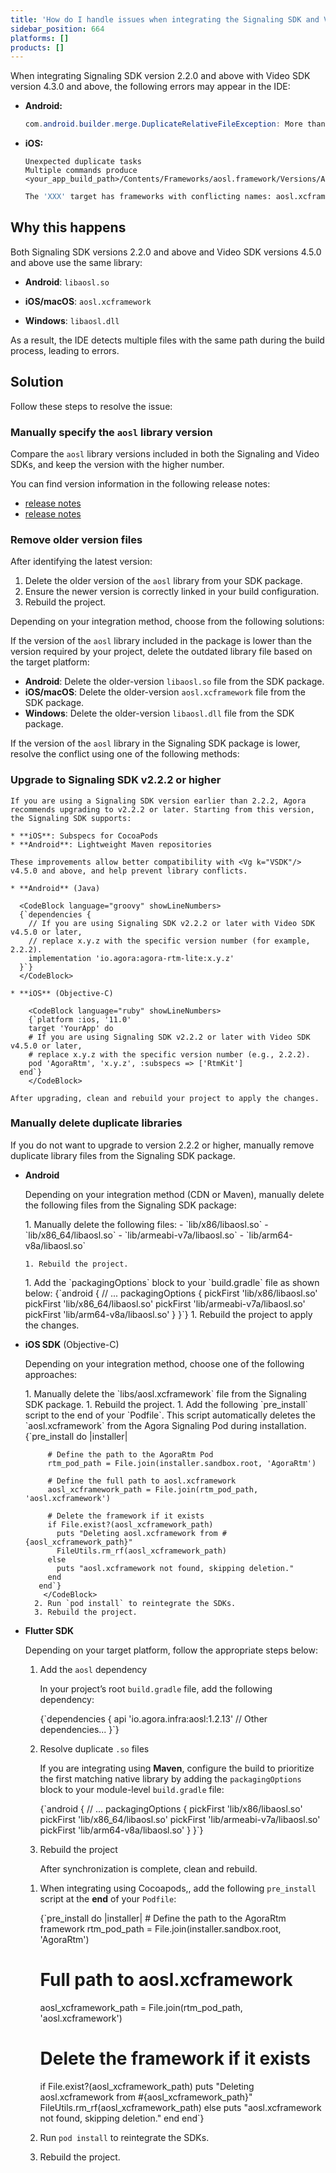 ```yaml
---
title: 'How do I handle issues when integrating the Signaling SDK and Video SDK simultaneously?'
sidebar_position: 664
platforms: []
products: []
---
```




When integrating Signaling SDK version 2.2.0 and above with Video SDK version 4.3.0 and above, the following errors may appear in the IDE:

- **Android:**
    ```java
    com.android.builder.merge.DuplicateRelativeFileException: More than one file was found with OS independent path 'lib/x86/libaosl.so'
    ```

- **iOS:**

    ```objc
    Unexpected duplicate tasks
    Multiple commands produce <your_app_build_path>/Contents/Frameworks/aosl.framework/Versions/A'
    ```

    ```bash
    The 'XXX' target has frameworks with conflicting names: aosl.xcframework.
    ```

## Why this happens

Both Signaling SDK versions 2.2.0 and above and Video SDK versions 4.5.0 and above use the same library:

  - **Android**: `libaosl.so`

  - **iOS/macOS**: `aosl.xcframework`

  - **Windows**: `libaosl.dll`

As a result, the IDE detects multiple files with the same path during the build process, leading to errors.

## Solution

Follow these steps to resolve the issue:

### Manually specify the `aosl` library version

Compare the `aosl` library versions included in both the Signaling and Video SDKs, and keep the version with the higher number.

You can find version information in the following release notes:

* [<Vg k="VSDK"/> release notes](/realtime-communication/overview/release-notes)
* [<Vg k="SIG"/> release notes](/signaling/overview/release-notes)

### Remove older version files

After identifying the latest version:

1. Delete the older version of the `aosl` library from your SDK package.
2. Ensure the newer version is correctly linked in your build configuration.
3. Rebuild the project.

Depending on your integration method, choose from the following solutions:

<Tabs>
  <TabItem value="video-sdk" label="Video SDK">

  If the version of the `aosl` library included in the <Vg k="VSDK"/> package is lower than the version required by your project, delete the outdated library file based on the target platform:

  * **Android**: Delete the older-version `libaosl.so` file from the SDK package.
  * **iOS/macOS**: Delete the older-version `aosl.xcframework` file from the SDK package.
  * **Windows**: Delete the older-version `libaosl.dll` file from the SDK package.
  </TabItem>
  <TabItem value="sig-sdk" label="Signaling SDK">
  
  If the version of the `aosl` library in the Signaling SDK package is lower, resolve the conflict using one of the following methods:

  ### Upgrade to Signaling SDK v2.2.2 or higher

    If you are using a Signaling SDK version earlier than 2.2.2, Agora recommends upgrading to v2.2.2 or later. Starting from this version, the Signaling SDK supports:

    * **iOS**: Subspecs for CocoaPods
    * **Android**: Lightweight Maven repositories

    These improvements allow better compatibility with <Vg k="VSDK"/> v4.5.0 and above, and help prevent library conflicts.

    * **Android** (Java)

      <CodeBlock language="groovy" showLineNumbers>
      {`dependencies {
        // If you are using Signaling SDK v2.2.2 or later with Video SDK v4.5.0 or later,
        // replace x.y.z with the specific version number (for example, 2.2.2).
        implementation 'io.agora:agora-rtm-lite:x.y.z'
      }`}
      </CodeBlock>

    * **iOS** (Objective-C)

        <CodeBlock language="ruby" showLineNumbers>
        {`platform :ios, '11.0'
        target 'YourApp' do
        # If you are using Signaling SDK v2.2.2 or later with Video SDK v4.5.0 or later,
        # replace x.y.z with the specific version number (e.g., 2.2.2).
        pod 'AgoraRtm', 'x.y.z', :subspecs => ['RtmKit']
      end`}
        </CodeBlock>

    After upgrading, clean and rebuild your project to apply the changes.

### Manually delete duplicate libraries

If you do not want to upgrade to version 2.2.2 or higher, manually remove duplicate library files from the Signaling SDK package.

  * **Android** 

    Depending on your integration method (CDN or Maven), manually delete the following files from the Signaling SDK package:

    <Tabs>
      <TabItem value="Android-cdn" label="CDN">
        1. Manually delete the following files:
           - `lib/x86/libaosl.so`
           - `lib/x86_64/libaosl.so`
           - `lib/armeabi-v7a/libaosl.so`
           - `lib/arm64-v8a/libaosl.so`

        1. Rebuild the project.
      </TabItem>

      <TabItem value="Android-maven" label="Maven">
        1. Add the `packagingOptions` block to your `build.gradle` file as shown below:
            <CodeBlock language="yaml" showLineNumbers>
            {`android {
             // ...
             packagingOptions {
               pickFirst 'lib/x86/libaosl.so'
               pickFirst 'lib/x86_64/libaosl.so'
               pickFirst 'lib/armeabi-v7a/libaosl.so'
               pickFirst 'lib/arm64-v8a/libaosl.so'
             }  
           }`}
            </CodeBlock>
        1. Rebuild the project to apply the changes.
      </TabItem>
    </Tabs>

  * **iOS SDK** (Objective-C)

    Depending on your integration method, choose one of the following approaches:

    <Tabs>
      <TabItem value="ios-cdn" label="CDN">
        1. Manually delete the `libs/aosl.xcframework` file from the Signaling SDK package.
        1. Rebuild the project.
      </TabItem>

      <TabItem value="ios-cocoapods" label="CocoaPods">
        1. Add the following `pre_install` script to the end of your `Podfile`. This script automatically deletes the `aosl.xcframework` from the Agora Signaling Pod during installation.
            <CodeBlock language="ruby" showLineNumbers>
            {`pre_install do |installer|
             
             # Define the path to the AgoraRtm Pod
             rtm_pod_path = File.join(installer.sandbox.root, 'AgoraRtm')
             
             # Define the full path to aosl.xcframework
             aosl_xcframework_path = File.join(rtm_pod_path, 'aosl.xcframework')
             
             # Delete the framework if it exists
             if File.exist?(aosl_xcframework_path)
               puts "Deleting aosl.xcframework from #{aosl_xcframework_path}"
               FileUtils.rm_rf(aosl_xcframework_path)
             else
               puts "aosl.xcframework not found, skipping deletion."
             end
           end`}
            </CodeBlock>
          2. Run `pod install` to reintegrate the SDKs.
          3. Rebuild the project.
      </TabItem>
    </Tabs>

  * **Flutter SDK**
    
    Depending on your target platform, follow the appropriate steps below:

    <Tabs>
     <TabItem value="android" label="Android">
    
      1. Add the `aosl` dependency

          In your project’s root `build.gradle` file, add the following dependency:

            <CodeBlock language="bash" showLineNumbers>
            {`dependencies {
            api 'io.agora.infra:aosl:1.2.13'
            // Other dependencies...
         }`}
            </CodeBlock>

      2. Resolve duplicate `.so` files

          If you are integrating using **Maven**, configure the build to prioritize the first matching native library by adding the `packagingOptions` block to your module-level `build.gradle` file:

            <CodeBlock language="yaml" showLineNumbers>
            {`android {
             // ...
             packagingOptions {
               pickFirst 'lib/x86/libaosl.so'
               pickFirst 'lib/x86_64/libaosl.so'
               pickFirst 'lib/armeabi-v7a/libaosl.so'
               pickFirst 'lib/arm64-v8a/libaosl.so'
             }  
           }`}
            </CodeBlock>

      3. Rebuild the project

          After synchronization is complete, clean and rebuild.
     </TabItem>
     <TabItem value="ios" label="iOS">

      1. When integrating using Cocoapods,, add the following `pre_install` script at the **end** of your `Podfile`:

          <CodeBlock language="bash" showLineNumbers>
          {`pre_install do |installer|
            # Define the path to the AgoraRtm framework
            rtm_pod_path = File.join(installer.sandbox.root, 'AgoraRtm')

            # Full path to aosl.xcframework
            aosl_xcframework_path = File.join(rtm_pod_path, 'aosl.xcframework')

            # Delete the framework if it exists
            if File.exist?(aosl_xcframework_path)
              puts "Deleting aosl.xcframework from #{aosl_xcframework_path}"
              FileUtils.rm_rf(aosl_xcframework_path)
            else
              puts "aosl.xcframework not found, skipping deletion."
            end
          end`}
          </CodeBlock>

      2. Run `pod install` to reintegrate the SDKs.

      3. Rebuild the project.
     </TabItem>
    </Tabs>

  </TabItem>
</Tabs>

























